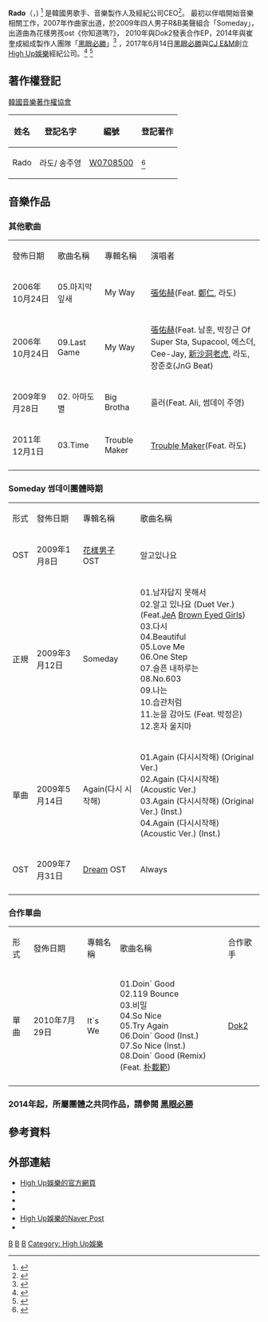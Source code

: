 {{about|韓國男歌手|鐘錶製造商|雷達錶}}
{{Multiple issues|
{{Notability Unreferenced|time=2020-10-31T13:23:51+00:00}}
{{BLPsources|time=2020-10-31T13:24:46+00:00}}
}}
{{藝人
| 姓名 = Rado<br />라도
| 類型 = 男藝人
| 圖片 = 
| 圖片簡介 = 
| 本名 = 宋周英
| 外文名 = 송주영
| 外文 = ko
| 羅馬拼音 = Song Joo-young
| 暱稱 =
| 其他藝名 = 라도
| 國籍 = {{KOR}}
| 民族 =
| 籍貫 =
| 出生日期 = {{Birth date and age|1984|7|11}}
| 出生地點 = 
| 逝世日期 =
| 逝世地點 =
| 職業 = [[歌手|歌手]]、[[作曲人|作曲人]]、[[音樂製作人|音樂製作人]]
| 語言 =
| 教育程度 = 광주공업고등학교 <ref>{{Cite web |url=http://www.maniadb.com/artist/200916 |title=Maniadb |access-date=2020-10-14 |archive-date=2020-10-16 |archive-url=https://web.archive.org/web/20201016215406/http://www.maniadb.com/artist/200916 }}</ref>
| 宗教信仰 = [[天主教|天主教]]
| 配偶 =
| 兒女 =
| 父母 =
| 音樂類型 =
| 演奏樂器 =
| 出道地點 =
| 出道作 = 花樣男子OST／你知道嗎? <ref>{{Cite web|url=https://www.melon.com/artist/album.htm?artistId=316967 |title=Melon Music }}</ref>
| 出道日期 = 2009年1月8日出道
| 代表作 = 
| 活躍年代 =
| 唱片公司 = Doremi Media（2009年）<br/>[[CJ_E&M|CJ E&M]]（2017年至今）
| 經紀公司 = Oscar Entertainment（2009年）<br/>[[High_Up娛樂|High Up娛樂]]（2017年至今）
| 網站 =
| 相關團體 =
| 獎項 =
| IMDb =
| 音樂專輯 =
| 電影 =
| 主持節目 =
| 電視劇 =
| 廣播劇 =
| 舞台劇 =
| 書籍 =
}}
{{Korean
| hangul = 송주영
| hanja = 宋周英
| rr = Song Juyeong
| mr = Song Juyŏng
| hangulstage = 라도
| rrstage = Rado
| mrstage = Rato
}}

'''Rado'''（{{kor|'''라도'''}}，{{bd|1984年|7月11日}}) <ref>{{Cite web |url=https://people.search.naver.com/search.naver?where=nexearch&query=%EB%9D%BC%EB%8F%84&sm=tab_etc&ie=utf8&key=PeopleService&os=163406 |title=Naver搜尋 |access-date=2020-10-14 |archive-date=2022-03-12 |archive-url=https://web.archive.org/web/20220312172537/http://people.search.naver.com/search.naver?where=nexearch&query=%EB%9D%BC%EB%8F%84&sm=tab_etc&ie=utf8&key=PeopleService&os=163406 }}</ref>
是韓國男歌手、音樂製作人及經紀公司CEO<ref>{{Cite web |url=http://www.highup-ent.com/default/artist/info01.php |title=HIGH-UP經紀公司 |access-date=2020-10-14 |archive-date=2020-10-19 |archive-url=https://web.archive.org/web/20201019204034/http://www.highup-ent.com/default/artist/info01.php }}</ref>。
最初以伴唱開始音樂相關工作，2007年作曲家出道，於2009年四人男子R&B美聲組合「Someday」，出道曲為花樣男孩ost《你知道嗎?》，
2010年與Dok2發表合作EP，2014年與崔奎成組成製作人團隊「[[黑眼必勝|黑眼必勝]]」<ref>{{Cite web|url=https://www.weibo.com/ttarticle/p/show?id=2309404128077918673911 |title=微博/BlackEyed必勝安利博 }}</ref> 
，2017年6月14日[[黑眼必勝|黑眼必勝]]與[[CJ集团|CJ E&M]]創立[[High_Up娛樂|High Up娛樂]]經紀公司。<ref>{{Cite web |url=https://namu.wiki/w/%EB%B8%94%EB%9E%99%EC%95%84%EC%9D%B4%EB%93%9C%ED%95%84%EC%8A%B9 |title=namu wiki |access-date=2020-10-15 |archive-date=2021-11-25 |archive-url=https://web.archive.org/web/20211125143421/https://namu.wiki/w/%EB%B8%94%EB%9E%99%EC%95%84%EC%9D%B4%EB%93%9C%ED%95%84%EC%8A%B9 }}</ref> <ref>{{Cite web|url=https://kpop.fandom.com/wiki/Highup_Entertainment|title=Kpop Wiki|access-date=2020-10-14|archive-date=2020-11-01|archive-url=https://web.archive.org/web/20201101101555/https://kpop.fandom.com/wiki/Highup_Entertainment}}</ref>

==著作權登記==
[[韓國音樂著作權協會|韓國音樂著作權協會]] 
{| class="wikitable" 
! 姓名
! 登記名字
! 編號
! 登記著作
|-
|Rado
|라도/ 송주영 
|[https://www.komca.or.kr/srch2/srch_01_popup_mem_right.jsp?S_MB_CD=W0708500 W0708500] 
| <ref>{{Cite web|url=https://www.komca.or.kr/srch2/srch_01_popup_mem_right.jsp?S_MB_CD=W0708500|title=Rado於韓國音樂著作權協會之登記著作列表|language=ko|accessdate=2020-11-01}}</ref>
|}

== 音樂作品 ==
=== 其他歌曲 ===
{| class="wikitable" style="text-align:left"
|-style="background:LightSteelBlue; font-weight:bold"
|發佈日期
|歌曲名稱
|專輯名稱
|演唱者
|-
|2006年10月24日
|05.마지막 잎새
|My Way
|[[張佑赫|張佑赫]](Feat. [[鄭仁|鄭仁]], 라도)
|-
|2006年10月24日
|09.Last Game 
|My Way
|[[張佑赫|張佑赫]](Feat. 남훈, 박장근 Of Super Sta, Supacool, 에스더, <br />Cee-Jay, [[新沙洞老虎|新沙洞老虎]], 라도, 장준호(JnG Beat)
|-
|2009年9月28日
|02. 아마도 별
|Big Brotha
|흘러(Feat. Ali, 썸데이 주영)
|-
|2011年12月1日
|03.Time
|Trouble Maker
|[[Trouble_Maker|Trouble Maker]](Feat. 라도)
|-
|}

=== Someday 썸데이團體時期 ===
{| class="wikitable" style="text-align:left"
|-style="background:LightSteelBlue; font-weight:bold"
|形式
|發佈日期
|專輯名稱
|歌曲名稱
|-
|OST
|2009年1月8日
|[[花樣男子|花樣男子]] OST
|알고있나요
|-
|正規
|2009年3月12日
|Someday
|01.남자답지 못해서<br />
02.알고 있나요 (Duet Ver.) (Feat.[[JeA|JeA]] [[Brown_Eyed_Girls|Brown Eyed Girls]])<br />
03.다시<br />
04.Beautiful<br />
05.Love Me<br />
06.One Step<br />
07.슬픈 내하루는<br />
08.No.603<br />
09.나는<br />
10.습관처럼<br />
11.눈을 감아도 (Feat. 박정은)<br />
12.혼자 울지마<br />
|-
|單曲
|2009年5月14日
|Again(다시 시작해)
|01.Again (다시시작해) (Original Ver.)<br />
02.Again (다시시작해) (Acoustic Ver.)<br />
03.Again (다시시작해) (Original Ver.) (Inst.)<br />
04.Again (다시시작해) (Acoustic Ver.) (Inst.)<br />
|-
|OST
|2009年7月31日
|[[Dream_(電視劇)|Dream]] OST
|Always
|-
|}

=== 合作單曲 ===
{| class="wikitable" style="text-align:left"
|-style="background:LightSteelBlue; font-weight:bold"
|形式
|發佈日期
|專輯名稱
|歌曲名稱
|合作歌手
|-
|單曲
|2010年7月29日
|It`s We
|01.Doin` Good<br />
02.119 Bounce<br />
03.비밀<br />
04.So Nice<br />
05.Try Again<br />
06.Doin` Good (Inst.)<br />
07.So Nice (Inst.)<br />
08.Doin` Good (Remix) (Feat. [[朴載範|朴載範]])<br />
|[[Dok2|Dok2]]
|-
|}

=== 2014年起，所屬團體之共同作品，請參閱 [[黑眼必勝|黑眼必勝]] ===

==參考資料==
{{reflist}}

== 外部連結 ==
* [http://www.highup-ent.com High Up娛樂的官方網頁] {{Wayback|url=http://www.highup-ent.com/ |date=20211208131028 }}
* {{Twitter|highup_ent |High Up娛樂}}
* {{Instagram|highup_ent|High Up娛樂}}
* {{facebook|highupofficial|High Up娛樂}}
* [https://m.post.naver.com/my.nhn?memberNo=40584408 High Up娛樂的Naver Post] {{Wayback|url=https://m.post.naver.com/my.nhn?memberNo=40584408 |date=20210426231754 }}
* {{youtube|channel=UCBEu7Q6arDR7GdfnwBL2AUw|High Up娛樂}}

[[Category:韓國作曲家|B]]
[[Category:韓國音樂製作人|B]]
[[Category:韓國作詞家|B]]
[[Category:_High_Up娛樂|Category: High Up娛樂]]